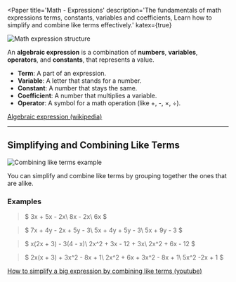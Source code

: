 

<Paper
  title='Math - Expressions'
  description='The fundamentals of math expressions terms, constants, variables and coefficients, Learn how to simplify and combine like terms effectively.'
  katex={true}
>

<Image src={Image1} alt='Math expression structure'/>

An **algebraic expression** is a combination of **numbers**, **variables**, **operators**, and **constants**, that represents a value.

- **Term**: A part of an expression.
- **Variable**: A letter that stands for a number.
- **Constant**: A number that stays the same.
- **Coefficient**: A number that multiplies a variable.
- **Operator**: A symbol for a math operation (like +, -, ×, ÷).

[Algebraic expression (wikipedia)](https://en.wikipedia.org/wiki/Algebraic_expression)

---

## Simplifying and Combining Like Terms

<Image src={Image2} alt='Combining like terms example'/>

You can simplify and combine like terms by grouping together the ones that are alike.


### Examples
 
> $
3x + 5x - 2x\\
8x - 2x\\
6x
$
  
> $
7x + 4y - 2x + 5y - 3\\
5x + 4y + 5y - 3\\
5x + 9y - 3
$

> $
x(2x + 3) - 3(4 - x)\\
2x^2 + 3x - 12 + 3x\\ 
2x^2 + 6x - 12
$

> $
2x(x + 3) + 3x^2 - 8x + 1\\
2x^2 + 6x + 3x^2 - 8x + 1\\
5x^2 -2x + 1
$

[How to simplify a big expression by combining like terms (youtube)](https://www.youtube.com/watch?v=1DgDt6gCUKs)

</Paper>
